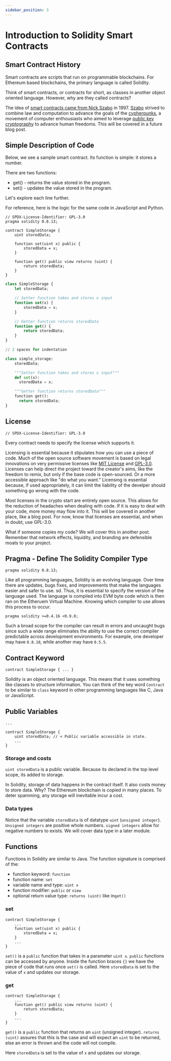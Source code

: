 ```yaml
---
sidebar_position: 3
---
```



# Introduction to Solidity Smart Contracts

## Smart Contract History

Smart contracts are scripts that run on programmable blockchains. For Ethereum based blockchains, the primary language is called Solidity.

Think of smart contracts, or contracts for short, as classes in another object oriented language. However, why are they called contracts?

The idea of [smart contracts came from Nick Szabo](https://nakamotoinstitute.org/the-idea-of-smart-contracts/) in 1997. [Szabo](https://www.youtube.com/watch?v=3FA3UjA0igY) strived to combine law and computation to advance the goals of the [cypherpunks](https://www.wired.com/1993/02/crypto-rebels/), a movement of computer enthousiasts who aimed to leverage [public key cryptography](https://en.wikipedia.org/wiki/Public-key_cryptography) to advance human freedoms. This will be covered in a future blog post.

## Simple Description of Code

Below, we see a sample smart contract. Its function is simple: it stores a number.

There are two functions:

- get() - returns the value stored in the program.
- set() - updates the value stored in the program.

Let's explore each line further.

For reference, here is the logic for the same code in JavaScript and Python.

<Tabs>
<TabItem value="sol" label="Solidity">

```solidity
// SPDX-License-Identifier: GPL-3.0
pragma solidity 0.8.13;

contract SimpleStorage {
    uint storedData;

    function set(uint x) public {
        storedData = x;
    }

    function get() public view returns (uint) {
        return storedData;
    }
}
```

</TabItem>

<TabItem value="js" label="JavaScript">

```javascript
class SimpleStorage {
    let storedData;

    // Setter function takes and stores x input
    function set(x) {
        storedData = x;
    }

    // Getter function returns storedData
    function get() {
        return storedData;
    }
}
```

</TabItem>

<TabItem value="py" label="Python 3.6">

```python
// 2 spaces for indentation

class simple_storage:
    storedData;

    """Setter function takes and stores x input"""
    def set(x):
      storedData = x;

    """Getter function returns storedData"""
    function get():
      return storedData;
}
```

</TabItem>
</Tabs>

## License

```solidity
// SPDX-License-Identifier: GPL-3.0
```

Every contract needs to specify the license which supports it.

Licensing is essential because it stipulates how you can use a piece of code. Much of the open source software movement is based on legal innovations on very permissive licenses like [MIT License](https://choosealicense.com/licenses/mit/) and [GPL-3.0](https://choosealicense.com/licenses/gpl-3.0/).
Licenses can help direct the project toward the creator's aims, like the freedom to remix, but only if the base code is open-sourced. Or a more accessible approach like "do what you want." Licensing is essential because, if used appropriately, it can limit the liability of the develper should something go wrong with the code.

Most licenses in the crypto start are entirely open source. This allows for the reduction of headaches when dealing with code. If it is easy to deal with your code, more money may flow into it. This will be covered in another place, like a blog post.
For now, know that licenses are essential, and when in doubt, use GPL-3.0.

What if someone copies my code? We will cover this in another post. Remember that network effects, liquidity, and branding are defensible moats to your project.

## Pragma - Define The Solidity Compiler Type

```solidity
pragma solidity 0.8.13;
```

Like all programming languages, Solidity is an evolving language. Over time there are updates, bugs fixes, and improvements that make the languages easier and safer to use.
sd. Thus, it is essential to specify the version of the language used. The language is compiled into EVM byte code which is then ran on the Etheruem Virtual Machine. Knowing which compiler to use allows this process to occur.

```solidity
pragma solidity >=0.4.16 <0.9.0;
```

Such a broad scope for the compiler can result in errors and uncaught bugs since such a wide range eliminates the ability to use the correct compiler predictable across development environments. For example, one developer may have `0.8.10`, while another may have `0.5.5`.

## Contract Keyword

```solidity
contract SimpleStorage { ... }
```

Solidity is an object oriented language. This means that it uses something like classes to structure information. You can think of the key word `Contract` to be similar to `class` keyword in other programming languages like C, Java or JavaScript.

## Public Variables

```solidity
...

contract SimpleStorage {
    uint storedData; // < Public variable accessible in state.
    ...
}
```

### Storage and costs

`uint storedData` is a public variable. Because its declared in the top level scope, its added to storage.

In Solidity, storage of data happens in the contract itself. It also costs money to store data. Why? The Ethereum blockchain is copied in many places. To deter spamming, any storage will inevitable incur a cost.

### Data types

Notice that the variable `storedData` is of datatype `uint` (`unsigned integer`). `Unsigned integers` are positive whole numbers. `signed integers` allow for negative numbers to exists.
We will cover data type in a later module.

## Functions

Functions in Solidity are similar to Java. The function signature is comprised of the:

- function keyword: `function`
- function name: `set`
- variable name and type: `uint x`
- function modifier: `public` or `view`
- optional return value type: `returns (uint)` like in`get()`

### set

```solidity
contract SimpleStorage {
    ...
    function set(uint x) public {
        storedData = x;
    }
    ...
}
```

`set()` is a `public` function that takes in a parameter `uint x`. `public` functions can be accessed by anyone. Inside the function braces `{}` we have the piece of code that runs once `set()` is called.
Here `storedData` is set to the value of `x` and updates our storage.

### get

```solidity
contract SimpleStorage {
    ...
    function get() public view returns (uint) {
        return storedData;
    }
    ...
}
```

`get()` is a `public` function that returns an `uint` (unsigned integer). `returns (uint)` assures that this is the case and will expect an `uint` to be returned, else an error is thrown and the code will not compile.

Here `storedData` is set to the value of `x` and updates our storage.
